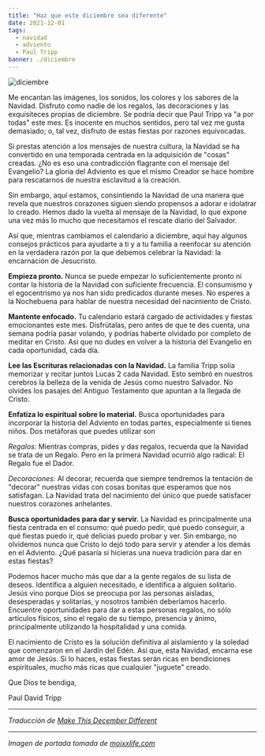 ```yaml
---
title: "Haz que este diciembre sea diferente"
date: 2021-12-01
tags:
  - navidad
  - adviento
  - Paul Tripp
banner: ./diciembre
---
```



![diciembre](./diciembre.jpg)

Me encantan las imágenes, los sonidos, los colores y los sabores de la Navidad. Disfruto como nadie de los regalos, las decoraciones y las exquisiteces propias de diciembre. Se podría decir que Paul Tripp va "a por todas" este mes. Es inocente en muchos sentidos, pero tal vez me gusta demasiado; o, tal vez, disfruto de estas fiestas por razones equivocadas.

Si prestas atención a los mensajes de nuestra cultura, la Navidad se ha convertido en una temporada centrada en la adquisición de "cosas" creadas. ¿No es eso una contradicción flagrante con el mensaje del Evangelio? La gloria del Adviento es que el mismo Creador se hace hombre para rescatarnos de nuestra esclavitud a la creación.

Sin embargo, aquí estamos, consintiendo la Navidad de una manera que revela que nuestros corazones siguen siendo propensos a adorar e idolatrar lo creado. Hemos dado la vuelta al mensaje de la Navidad, lo que expone una vez más lo mucho que necesitamos el rescate diario del Salvador.

Así que, mientras cambiamos el calendario a diciembre, aquí hay algunos consejos prácticos para ayudarte a ti y a tu familia a reenfocar su atención en la verdadera razón por la que debemos celebrar la Navidad: la encarnación de Jesucristo.

**Empieza pronto.** Nunca se puede empezar lo suficientemente pronto ni contar la historia de la Navidad con suficiente frecuencia. El consumismo y el egocentrismo ya nos han sido predicados durante meses. No esperes a la Nochebuena para hablar de nuestra necesidad del nacimiento de Cristo.

**Mantente enfocado.** Tu calendario estará cargado de actividades y fiestas emocionantes este mes. Disfrútalas, pero antes de que te des cuenta, una semana podría pasar volando, y podrías haberte olvidado por completo de meditar en Cristo. Así que no dudes en volver a la historia del Evangelio en cada oportunidad, cada día.

**Lee las Escrituras relacionadas con la Navidad.** La familia Tripp solía memorizar y recitar juntos Lucas 2 cada Navidad. Esto sembró en nuestros cerebros la belleza de la venida de Jesús como nuestro Salvador. No olvides los pasajes del Antiguo Testamento que apuntan a la llegada de Cristo.

**Enfatiza lo espiritual sobre lo material.** Busca oportunidades para incorporar la historia del Adviento en todas partes, especialmente si tienes niños. Dos metáforas que puedes utilizar son

_Regalos:_ Mientras compras, pides y das regalos, recuerda que la Navidad se trata de un Regalo. Pero en la primera Navidad ocurrió algo radical: El Regalo fue el Dador.

_Decoraciones:_ Al decorar, recuerda que siempre tendremos la tentación de "decorar" nuestras vidas con cosas bonitas que esperamos que nos satisfagan. La Navidad trata del nacimiento del único que puede satisfacer nuestros corazones anhelantes.

**Busca oportunidades para dar y servir.** La Navidad es principalmente una fiesta centrada en el consumo: qué puedo pedir, qué puedo conseguir, a qué fiestas puedo ir, qué delicias puedo probar y ver. Sin embargo, no olvidemos nunca que Cristo lo dejó todo para servir y atender a los demás en el Adviento. ¿Qué pasaría si hicieras una nueva tradición para dar en estas fiestas?

Podemos hacer mucho más que dar a la gente regalos de su lista de deseos. Identifica a alguien necesitado, e identifica a alguien solitario. Jesús vino porque Dios se preocupa por las personas aisladas, desesperadas y solitarias, y nosotros también deberíamos hacerlo. Encuentre oportunidades para dar a estas personas regalos, no sólo artículos físicos, sino el regalo de su tiempo, presencia y ánimo, principalmente utilizando la hospitalidad y una comida.

El nacimiento de Cristo es la solución definitiva al aislamiento y la soledad que comenzaron en el Jardín del Edén. Así que, esta Navidad, encarna ese amor de Jesús. Si lo haces, estas fiestas serán ricas en bendiciones espirituales, mucho más ricas que cualquier "juguete" creado.

Que Dios te bendiga,

Paul David Tripp

---

_Traducción de [Make This December Different](https://www.paultripp.com/wednesdays-word/posts/make-this-december-different)_

<Author authorKey="paul-tripp" />

---

_Imagen de portada tomada de [moixxlife.com](https://moixxlife.com/blogs/news/planner-y-calendario-diciembre-2019-descargable-tips-para-despedir-bien-el-ano)_
